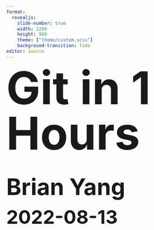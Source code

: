 ```yaml
---
format: 
  revealjs:
    slide-number: true
    width: 1200
    height: 900
    theme: ["theme/custom.scss"]
    background-transition: fade
editor: source
---
```



[Git in 1 Hours]{style="font-size: 120px; font-weight: bold; line-height: 1em; margin: 0px"}

<br>

[Brian Yang]{style="font-size: 60px; font-weight: bold;"}

[2022-08-13]{style="font-size: 50px;font-weight: bold;"}